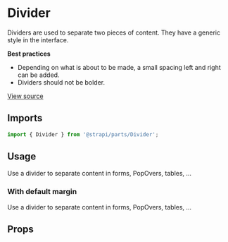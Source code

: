 <!--- Divider.stories.mdx --->


<Meta
  title="Design System/Atoms/Divider"
  component={Divider}
/>

# Divider

Dividers are used to separate two pieces of content. They have a generic style in the interface.

**Best practices**

- Depending on what is about to be made, a small spacing left and right can be added.
- Dividers should not be bolder.

[View source](https://github.com/strapi/parts/tree/develop/packages/strapi-parts/src/Divider)

## Imports

```js
import { Divider } from '@strapi/parts/Divider';
```

## Usage

Use a divider to separate content in forms, PopOvers, tables, ...

<Canvas>
  <Story name="base">
    <Box padding={8}>
      <Divider />
    </Box>
  </Story>
</Canvas>

### With default margin

Use a divider to separate content in forms, PopOvers, tables, ...

<Canvas>
  <Story name="with-default-margin">
    <Box padding={8}>
      <Divider unsetMargin={false} />
    </Box>
  </Story>
</Canvas>

## Props

<ArgsTable of={Divider} />
